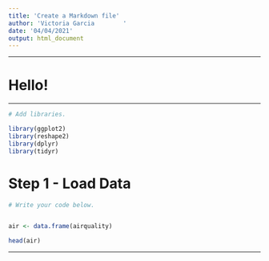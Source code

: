 ```yaml
---
title: 'Create a Markdown file'
author: 'Victoria Garcia        '
date: '04/04/2021'
output: html_document
---
```


---

# Hello!

---

```r
# Add libraries.

library(ggplot2)
library(reshape2)
library(dplyr)
library(tidyr)

```

# Step 1 - Load Data


```r
# Write your code below.


air <- data.frame(airquality)

head(air)

```

---


